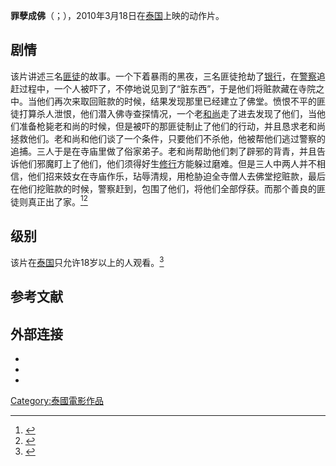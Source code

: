 {{电影信息框
| 片名     = 罪孽成佛
| 电影原名 = ''{{lang|en|The Shadow of Naka}}''
| 图像     = The Shadow of Naka.jpg
| 图像说明 = 海报
| 导演     = 
| 监制     = 
| 制片     = 
| 编剧     = 
| 原著     = 
| 主演     = [[雷·麦克唐纳|雷·麦克唐纳]]
| 配乐     = 
| 摄影     = 
| 剪辑     = 
| 制片商   = 
| 发行商   = 
| 上映日期 = {{Film date|2010|3|18|中国大陆}}
| 片长     = 92分钟
| 产地     = {{泰国}}
| 语言     = 泰语、英语
| 预算     = 
| 票房     = 35万泰国币<ref>{{cite web|url=http://movie.mthai.com/movie-news/65105.html?utm_campaign=movie_tweet&utm_medium=twitter&utm_source=twitter|title=สรุป 5 อันดับหนังไทยทำเงินสูงสุด และต่ำสุด ครึ่งปีแรก|date=2010|language=th|access-date=2012-03-01|archive-date=2020-08-15|archive-url=https://web.archive.org/web/20200815172336/https://movie.mthai.com/movie-news/65105.html?utm_campaign=movie_tweet&utm_medium=twitter&utm_source=twitter|dead-url=yes}}</ref>
| 前集     = 
| 续集     = 
}}
'''罪孽成佛'''（{{lang-en|''The Shadow of Naka''}}；{{lang-th|นาคปรก}}），2010年3月18日在[[泰国|泰国]]上映的动作片。

== 剧情 ==
该片讲述三名[[匪徒|匪徒]]的故事。一个下着暴雨的黑夜，三名匪徒抢劫了[[银行|银行]]，在[[警察|警察]]追赶过程中，一个人被吓了，不停地说见到了“脏东西”，于是他们将赃款藏在寺院之中。当他们再次来取回赃款的时候，结果发现那里已经建立了佛堂。愤恨不平的匪徒打算杀人泄恨，他们潜入佛寺查探情况，一个老[[和尚|和尚]]走了进去发现了他们，当他们准备枪毙老和尚的时候，但是被吓的那匪徒制止了他们的行动，并且恳求老和尚拯救他们。老和尚和他们谈了一个条件，只要他们不杀他，他被帮他们逃过警察的追捕。三人于是在寺庙里做了俗家弟子。老和尚帮助他们刺了辟邪的背青，并且告诉他们邪魔盯上了他们，他们须得好生[[修行|修行]]方能躲过磨难。但是三人中两人并不相信，他们招来妓女在寺庙作乐，玷辱清规，用枪胁迫全寺僧人去佛堂挖赃款，最后在他们挖赃款的时候，警察赶到，包围了他们，将他们全部俘获。而那个善良的匪徒则真正出了家。<ref>{{cite web|url=http://www.siamzone.com/movie/m/5727|title=泰国电影|language=th|access-date=2012-03-01|archive-date=2020-12-02|archive-url=https://web.archive.org/web/20201202085531/https://www.siamzone.com/movie/m/5727|dead-url=no}}</ref><ref>{{cite web|url=http://img3.douban.com/lpic/s4658266.jpg|title=罪孽成佛|date=2010|work=豆瓣|deadurl=yes|archiveurl=https://web.archive.org/web/20160304125946/http://img3.douban.com/lpic/s4658266.jpg|archivedate=2016-03-04}}</ref>

== 级别 ==
该片在[[泰国|泰国]]只允许18岁以上的人观看。<ref>{{cite web|url=http://www.matichon.co.th/news_detail.php?newsid=1265281554&grpid=&catid=08|title="นาคปรก" หนังศาสนาว่าด้วยโจรในคราบพระ ที่รอคอยเวลาถึง 3 ปีก่อนจะได้ลงโรงฉาย จาก|language=th|deadurl=yes|archiveurl=https://web.archive.org/web/20100206014515/http://www.matichon.co.th/news_detail.php?newsid=1265281554&grpid=&catid=08|archivedate=2010-02-06}}</ref>

==参考文献==
<div class="references-small">
<references></references>
</div>

== 外部连接==
*{{douban|4724587}}
*{{Mtime|88356}}
*{{IMDB title|tt1276963}}

{{DEFAULTSORT:Zui罪孽成佛}}
[[Category:泰國電影作品|Category:泰國電影作品]]